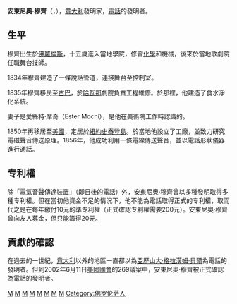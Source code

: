 {{Infobox scientist
| name              = 安東尼奧·穆齊<br />{{lang|it|Antonio Meucci}}
| image             = Antonio_Meucci.jpg
| image_size        = 250px
| caption           = 
| birth_date        = {{birth date|1808|4|13}} 
| birth_place       = [[file:Flag_of_France_(1794–1815,_1830–1958).svg|22px]] [[法蘭西第一帝國|法蘭西帝國]]{{link-fr|阿諾省|Arno (département)}}[[佛罗伦萨|佛罗伦萨]]（今屬[[義大利|義大利]]）
| death_date        = {{death date and age|1889|10|18|1808|4|13}} 
| death_place       = {{USA}}[[纽约|纽约]][[史泰登岛|史泰登岛]]
| residence         = {{USA}}纽约史泰登岛
| citizenship       = {{flagicon|Italy|1861}} [[義大利王國|義大利]]<br />{{USA}}
| ethnicity         = 意大利人
| fields            = 通讯设备、机械制造、化学和食品工业专利技术
| workplaces        = 
| alma_mater        = 意大利[[佛罗伦萨美术学院|佛罗伦萨美术学院]]
| doctoral_advisor  = 
| academic_advisors = 
| doctoral_students = 
| notable_students  = 
| known_for         = 发明电话、创新者、商人、[[意大利统一|意大利统一]]支持者
| influences        = 
| influenced        = 
| awards            = 
| religion          = 
| signature         = <!--(filename only)-->
| footnotes         = 
}}

'''安東尼奧·穆齊'''（{{lang-it|Antonio Meucci}}，{{bd|1808年|4月13日|1889年|10月18日|catIdx=M}}），[[意大利|意大利]]發明家，[[電話|電話]]的發明者。

==生平==
穆齊出生於[[佛羅倫斯|佛羅倫斯]]，十五歲進入當地學院，修習[[化學|化學]]和機械，後來於當地歌劇院任職舞台技師。

1834年穆齊建造了一條說話管道，連接舞台至控制室。

1835年穆齊移民至[[古巴|古巴]]，於[[哈瓦那|哈瓦那]]劇院負責工程維修。於那裡，他建造了食水淨化系統。

妻子是愛絲特·摩奇（Ester Mochi），是他在美術院工作時認識的。

1850年再移居至[[美國|美國]]，定居於[[紐約|紐約]][[史泰登島|史泰登島]]。於當地他設立了工廠，並致力研究電磁聲音傳送原理。1856年，他成功利用一條電線傳送聲音，並以電話形狀儀器進行通話。

== 专利權 ==
除「電氣音聲傳達裝置」（即日後的電話）外，安東尼奧·穆齊曾以多種發明取得多種专利權。但在當初他資金不足的情況下，他不能為電話取得正式的专利權，取而代之是在每年繳付10元的準专利權（正式確認专利權需要200元）。安東尼奧·穆齊曾向友人募金，但只能籌得20元。

== 貢獻的確認 ==
在過去的一世紀，[[意大利|意大利]]以外的地區一直都以為[[亞歷山大·格拉漢姆·貝爾|亞歷山大·格拉漢姆·貝爾]]為電話的發明者。但到2002年6月11日[[美國|美國]][[國會|國會]]的269議案中，安東尼奧·穆齊被正式確認為電話的發明者。

{{Authority control}}
{{DEFAULTSORT:Meucci, Antonio}}

[[Category:美國發明家|M]]
[[Category:美國科學家|M]]
[[Category:美國工程師|M]]
[[Category:義大利工程師|M]]
[[Category:義大利發明家|M]]
[[Category:義大利科學家|M]]
[[Category:義大利裔美國人|M]]
[[Category:归化美国公民的意大利人|M]]
[[Category:佛罗伦萨人|Category:佛罗伦萨人]]